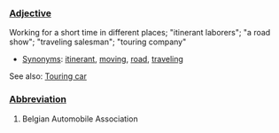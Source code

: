 ===[[Adjective]] ===

Working for a short time in different places; "itinerant laborers"; "a road show"; "traveling salesman"; "touring company"
 
*[[Synonym]]s: [[itinerant]], [[moving]], [[road]], [[traveling]]

See also: [[Touring car]]

===[[Abbreviation]]===

#Belgian Automobile Association